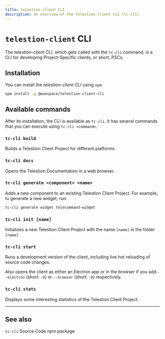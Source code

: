 ```yaml
---
title: telestion-client CLI
description: An overview of the telestion-client CLI (tc-cli)
---
```


# `telestion-client` CLI

<!--
Concept
=======

=== When to use this template:
Use this template when you need to describe a concept, technology,
or something similar. In other words: whenever you need to write an
article that describes a concept where the concept's name can be the
article's title (e.g., "Vert. x", "Verticle", "Event Bus")

=== When not to use this template:
Do not use these templates for articles that give context on how
to use/approach the topic. Instead, it would be best if you used a guide for that.

Writing a guide and a concept article are not mutually exclusive. Instead,
you should, in most cases, write both, where the concept gives a brief overview
of what it is, and the guide is a longer article explaining best practices on using
it.

E.g.:
Concept: Event Bus
Guide: Interacting with the Event Bus


=== Writing tips:
- Write in the present tense
- Use neutral pronouns (they/them instead of he/she and him/her)
- Be respectful to everyone
- Be aware of the potential for cultural misunderstandings
-->

<!-- Relevant imports: -->


<!-- Brief Description (1-3 lines) of the concept: -->

The _telestion-client CLI_, which gets called with the `tc-cli` command, is a
CLI for developing Project-Specific clients, or short, PSCs.

## Installation

You can install the _telestion-client CLI_ using `npm`:

````bash
npm install -g @wuespace/telestion-client-cli
````

## Available commands

After its installation, the CLI is available as `tc-cli`. It has several
commands that you can execute using `tc-cli <command>`.

### `tc-cli build`

Builds a Telestion Client Project for different platforms.

### `tc-cli docs`

Opens the Telestion Documentation in a web browser.

### `tc-cli generate <component> <name>`

Adds a new component to an existing Telestion Client Project. For example, to
generate a new widget, run:

````bash
tc-cli generate widget telecommand-widget
````

### `tc-cli init [name]`

Initializes a new Telestion Client Project with the name `[name]` in the folder
`[name]`.

### `tc-cli start`

Runs a development version of the client, including live hot reloading of source
code changes.

Also opens the client as either an Electron app or in the browser if you add
`--electron` (short: `-b`) or `--browser` (short: `-b`) respectively.

### `tc-cli stats`

Displays some interesting statistics of the Telestion Client Project.

---

## See also

<Reference to="https://github.com/wuespace/telestion-client/tree/main/packages/telestion-client-cli">
	<code>tc-cli</code> Source Code
</Reference>

<Reference to="https://www.npmjs.com/package/@wuespace/telestion-client-cli">
	npm package
</Reference>

<!--
Snippets
--------

<Reference to="../other-article">
    Relative Link to other article
</Reference>

<Reference to="https://www.example.com">
    Example Website
</Reference>
-->
